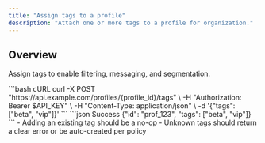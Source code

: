 ```yaml
---
title: "Assign tags to a profile"
description: "Attach one or more tags to a profile for organization."
---
```


## Overview

Assign tags to enable filtering, messaging, and segmentation.

<Steps>
<Step title="Add tags to a profile">
  <RequestExample>
  ```bash cURL
  curl -X POST "https://api.example.com/profiles/{profile_id}/tags" \
    -H "Authorization: Bearer $API_KEY" \
    -H "Content-Type: application/json" \
    -d '{"tags": ["beta", "vip"]}'
  ```
  </RequestExample>

  <ResponseExample>
  ```json Success
  {"id": "prof_123", "tags": ["beta", "vip"]}
  ```
  </ResponseExample>
</Step>

<Step title="Idempotency and conflicts">
  - Adding an existing tag should be a no-op
  - Unknown tags should return a clear error or be auto-created per policy
</Step>
</Steps>


